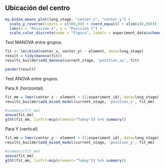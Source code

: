 ## Ubicación del centro

```r
my.bidim_means_plot(long_stage, "center_x", "center_y") +
  scale_y_reverse(limits = c(500,0)) + coord_equal() + xlim(c(0,800)) +
  labs(x = "Posición X", y = "Posición Y") +
  scale_color_discrete(name = "Figura", labels = experiment_data$schema()$element_translation[[current_stage]])
```

Test MANOVA entre grupos.

```r
fit <- lm(cbind(center_x, center_y) ~ element, data=long_stage)
result = tidy(manova(fit))
results_builder$add_manova(current_stage, 'position_xy', fit)

pander(result)
```

Test ANOVA entre grupos.

Para X (horizontal).

```r
fit_mm = lmer(center_x ~ element + (1|experiment_id), data=long_stage)
results_builder$add_mixed_model(current_stage, 'position_x', fit_mm)
```

```r
#summary(fit_mm)
anova(fit_mm)
glht(fit_mm, linfct=mcp(element="Tukey")) %>% summary()
```

Para Y (vertical)

```r
fit_mm = lmer(center_y ~ element + (1|experiment_id), data=long_stage)
results_builder$add_mixed_model(current_stage, 'position_y', fit_mm)
```

```r
#summary(fit_mm)
anova(fit_mm)
glht(fit_mm, linfct=mcp(element="Tukey")) %>% summary()
```